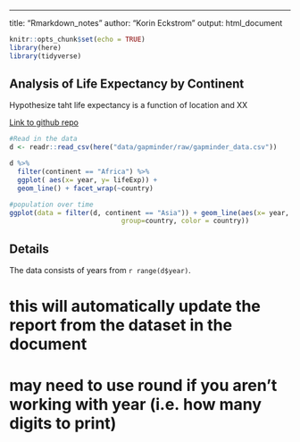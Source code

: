 ---
title: "Rmarkdown_notes"
author: "Korin Eckstrom"
output: html_document


```r
knitr::opts_chunk$set(echo = TRUE)
library(here)
library(tidyverse)
```


## Analysis of Life Expectancy by Continent
Hypothesize taht life expectancy is a function of location and XX

[Link to github repo](https://github.com/keckstrom/2019-04-02-carpentries-mmc)


```r
#Read in the data
d <- readr::read_csv(here("data/gapminder/raw/gapminder_data.csv"))

d %>%
  filter(continent == "Africa") %>%
  ggplot( aes(x= year, y= lifeExp)) + 
  geom_line() + facet_wrap(~country)

#population over time
ggplot(data = filter(d, continent == "Asia")) + geom_line(aes(x= year, y= pop,
                            group=country, color = country))


```


## Details
The data consists of years from `r range(d$year)`.


# this will automatically update the report from the dataset in the document
# may need to use round if you aren't working with year (i.e. how many digits to print)

```{}

```


